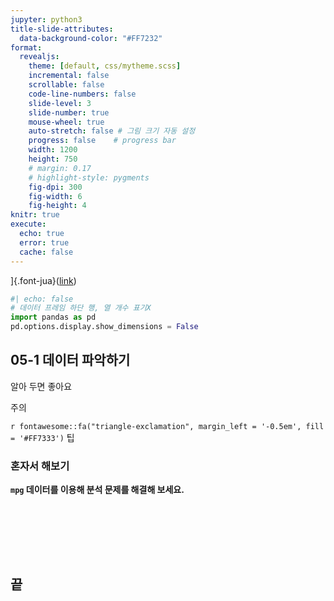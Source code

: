 ```yaml
---
jupyter: python3
title-slide-attributes:
  data-background-color: "#FF7232"
format:
  revealjs:
    theme: [default, css/mytheme.scss]
    incremental: false
    scrollable: false
    code-line-numbers: false
    slide-level: 3
    slide-number: true
    mouse-wheel: true
    auto-stretch: false # 그림 크기 자동 설정
    progress: false    # progress bar
    width: 1200
    height: 750
    # margin: 0.17
    # highlight-style: pygments
    fig-dpi: 300
    fig-width: 6
    fig-height: 4
knitr: true
execute:
  echo: true
  error: true
  cache: false
---
```


]{.font-jua}([link](#))



```python
#| echo: false
# 데이터 프레임 하단 행, 열 개수 표기X
import pandas as pd
pd.options.display.show_dimensions = False
```



<!-- ::: {background-color="#FF7232" transition="fade"} -->


<!-- ::: -->



## 05-1 데이터 파악하기 {background-color="#FFCE32" transition="fade"}




::: {.box}

<span style="color:#FF7333"><i class="fa-solid fa-rocket fa-sm fa-beat"></i></span> [알아 두면 좋아요]{.info}

:::




::: {.callout-warning}

주의

:::


`r fontawesome::fa("triangle-exclamation", margin_left = '-0.5em', fill = '#FF7333')` 팁








### 혼자서 해보기

**`mpg` 데이터를 이용해 분석 문제를 해결해 보세요.**



<!-- 혼자서 해보기 줄바꿈 -->

<br>&nbsp;&nbsp;&nbsp;&nbsp;&nbsp;&nbsp;&nbsp;


<!-- 분석 도전 줄바꿈 -->

<br>&nbsp;&nbsp;&nbsp;&nbsp;&nbsp;&nbsp;&nbsp;&nbsp;&nbsp;&nbsp;&nbsp;&nbsp;



::: {background-color="#FF7232" transition="fade"}
## 끝
:::
